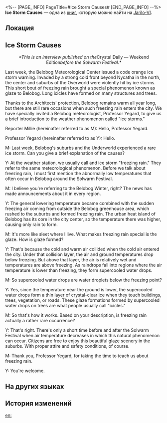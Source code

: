 <%-- [PAGE_INFO]
PageTitle=#Ice Storm Causes#
[END_PAGE_INFO] --%>
{{Дополнить}}
{{Книга Инфобокс
|id           = 017
|partIds      = 190121
|Название     = 
|Изображение  = Иконка Книга.png
|Мир          = Jarilo-VI
|Томов        = 1
|Автор        = <!--нужно добавить-->
|Описание     = An interview with a weather expert discussing the causes of ice storms and other scientific information.
|Том1         = {{tx}}
|Источник1    = {{tx|Отсутствует источник}}
|Персонажи    = 
|Фракции      = 
}}
'''Ice Storm Causes''' — одна из [[Книги|книг]], которую можно найти на [[Jarilo-VI]].

==Локация==
{{Отметка карты|<!--название карты-->|<!--id отметки-->}}

==Ice Storm Causes==
<div align="center">''*This is an interview published on the ''Crystal Daily &mdash; Weekend Edition'' before the Solwarm Festival.*''

{{Размер|+2|Among the Crystal Peaks: Do You Really Know About Ice Storms?}}</div>

Last week, the Belobog Meteorological Center issued a code orange ice storm warning. Invaded by a strong cold front beyond Nycatha in the north, the center and suburbs of the Overworld were violently hit by ice storms. This short bout of freezing rain brought a special phenomenon known as glaze to Belobog. Long icicles have formed on many structures and trees.

Thanks to the Architects' protection, Belobog remains warm all year long, but there are still rare occasions when such freezing rain enters the city. We have specially invited a Belobog meteorologist, Professor Yegard, to give us a brief introduction to the weather phenomenon called "ice storms."

Reporter Millie (hereinafter referred to as M): Hello, Professor Yegard.

Professor Yegard (hereinafter referred to as Y): Hello.

M: Last week, Belobog's suburbs and the Underworld experienced a rare ice storm. Can you give a brief explanation of the causes?

Y: At the weather station, we usually call and ice storm "freezing rain." They refer to the same meteorological phenomenon. Before we talk about freezing rain, I must first mention the abnormally low temperatures that often occur in Belobog around the Solwarm Festival.

M: I believe you're referring to the Belobog Winter, right? The news has made announcements about it in every region.

Y: The general lowering temperature became combined with the sudden freezing air coming from outside the Belobog greenhouse area, which rushed to the suburbs and formed freezing rain. The urban heat island of Belobog has its core in the city center, so the temperature there was higher, causing only rain to form.

M: It's more like sleet where I live. What makes freezing rain special is the glaze. How is glaze formed?

Y: That's because the cold and warm air collided when the cold air entered the city. Under that collision layer, the air and ground temperatures drop below freezing. But above that layer, the air is relatively wet and temperatures are above freezing. As raindrops fall into regions where the air temperature is lower than freezing, they form supercooled water drops.

M: So supercooled water drops are water droplets below the freezing point?

Y: Yes, since the temperature near the ground is lower, the supercooled water drops form a thin layer of crystal-clear ice when they touch buildings, trees, vegetation, or roads. These glaze formations formed by supercooled water drops on trees are what people usually call "icicles."

M: So that's how it works. Based on your description, is freezing rain actually a rather rare occurrence?

Y: That's right. There's only a short time before and after the Solwarm Festival when air temperature decreases in which this natural phenomenon can occur. Citizens are free to enjoy this beautiful glaze scenery in the suburbs. With proper attire and safety conditions, of course.

M: Thank you, Professor Yegard, for taking the time to teach us about freezing rain.

Y: You're welcome.

==На других языках==
{{На других языках
|en   = Ice Storm Causes
|zhs  = 冰风暴成因
|zht  = 冰風暴成因
|ja   = アイスブリザードの成因
|ko   = 얼음 폭풍의 형성 원인
|es   = Causas de la tormenta de hielo
|fr   = Causes de la tempête de glace
|ru   = Причины ледяного шторма
|th   = สาเหตุของพายุน้ำแข็ง
|vi   = Nguồn Gốc Cơn Bão Băng
|de   = Ursachen für Eisstürme
|id   = Penyebab Badai Es
|pt   = Causas da Tempestade de Gelo
}}

==История изменений==
{{История изменений|3.5}}

[[en:]]